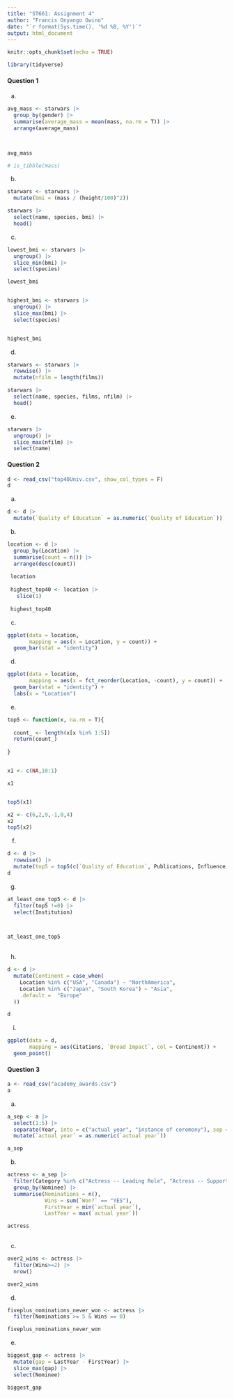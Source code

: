 ```yaml
---
title: "ST661: Assignment 4"
author: "Francis Onyango Owino"
date: "`r format(Sys.time(), '%d %B, %Y')`"
output: html_document
---
```


```r
knitr::opts_chunk$set(echo = TRUE)
```

```r
library(tidyverse)
```


#### Question 1
a.

```r

avg_mass <- starwars |> 
  group_by(gender) |> 
  summarise(average_mass = mean(mass, na.rm = T)) |> 
  arrange(average_mass) 



avg_mass

# is_tibble(mass)
```
b.

```r
starwars <- starwars |> 
  mutate(bmi = (mass / (height/100)^2))

starwars |> 
  select(name, species, bmi) |> 
  head()

```
c. 

```r


lowest_bmi <- starwars |> 
  ungroup() |> 
  slice_min(bmi) |> 
  select(species)

lowest_bmi


highest_bmi <- starwars |> 
  ungroup() |> 
  slice_max(bmi) |> 
  select(species)


highest_bmi

```
d.

```r
starwars <- starwars |> 
  rowwise() |> 
  mutate(nfilm = length(films)) 

starwars |> 
  select(name, species, films, nfilm) |> 
  head()
```
e.

```r

starwars |> 
  ungroup() |> 
  slice_max(nfilm) |> 
  select(name)

```

#### Question 2


```r
d <- read_csv("top40Univ.csv", show_col_types = F)
d
```

a.

```r
d <- d |> 
  mutate(`Quality of Education` = as.numeric(`Quality of Education`))

```

b.

```r
location <- d |> 
  group_by(Location) |> 
  summarise(count = n()) |> 
  arrange(desc(count)) 
  
 location
 
 highest_top40 <- location |> 
   slice(1)
 
 highest_top40
```

c.

```r
ggplot(data = location,
       mapping = aes(x = Location, y = count)) +
  geom_bar(stat = "identity")
```

d.

```r
ggplot(data = location,
       mapping = aes(x = fct_reorder(Location, -count), y = count)) +
  geom_bar(stat = "identity") +
  labs(x = "Location")

```

e.

```r
top5 <- function(x, na.rm = T){
  
  count_ <- length(x[x %in% 1:5])
  return(count_)
  
}


x1 <- c(NA,10:1)

x1


top5(x1)

x2 <- c(6,2,9,-1,0,4)
x2
top5(x2)

```
f.

```r

d <- d |> 
  rowwise() |> 
  mutate(top5 = top5(c(`Quality of Education`, Publications, Influence, Citations, `Broad Impact`)))
d
```
g.

```r
at_least_one_top5 <- d |> 
  filter(top5 !=0) |> 
  select(Institution)



at_least_one_top5
  
```

h.
```r

d <- d |> 
  mutate(Continent = case_when(
    Location %in% c("USA", "Canada") ~ "NorthAmerica",
    Location %in% c("Japan", "South Korea") ~ "Asia",
    .default =  "Europe"
  ))

d
```

i.
```r
ggplot(data = d,
       mapping = aes(Citations, `Broad Impact`, col = Continent)) +
  geom_point() 


```



#### Question 3


```r
a <- read_csv("academy_awards.csv")
a
```

a.

```r
a_sep <- a |> 
  select(1:5) |> 
  separate(Year, into = c("actual year", "instance of ceremony"), sep = 4) |> 
  mutate(`actual year` = as.numeric(`actual year`))

a_sep

```

b.
```r

actress <- a_sep |> 
  filter(Category %in% c("Actress -- Leading Role", "Actress -- Supporting Role")) |> 
  group_by(Nominee) |> 
  summarise(Nominations = n(),
            Wins = sum(`Won?` == "YES"),
            FirstYear = min(`actual year`),
            LastYear = max(`actual year`))

actress
  
```

c.
```r
over2_wins <- actress |> 
  filter(Wins>=2) |> 
  nrow()

over2_wins
```

d.
```r
fiveplus_nominations_never_won <- actress |> 
  filter(Nominations >= 5 & Wins == 0)

fiveplus_nominations_never_won
```

e.

```r
biggest_gap <- actress |> 
  mutate(gap = LastYear - FirstYear) |> 
  slice_max(gap) |> 
  select(Nominee)

biggest_gap

```